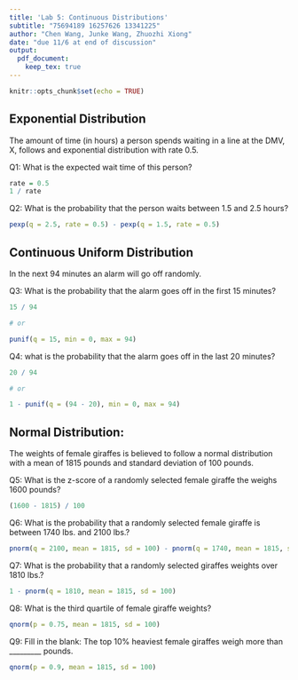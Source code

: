 ```yaml
---
title: 'Lab 5: Continuous Distributions'
subtitle: "75694189 16257626 13341225"
author: "Chen Wang, Junke Wang, Zhuozhi Xiong"
date: "due 11/6 at end of discussion"
output: 
  pdf_document:
    keep_tex: true
---
```


```r
knitr::opts_chunk$set(echo = TRUE)
```


## Exponential Distribution
The amount of time (in hours) a person spends waiting in a line at the DMV, X, follows and exponential distribution with rate 0.5. 

Q1: What is the expected wait time of this person?
```r
rate = 0.5
1 / rate
```

Q2: What is the probability that the person waits between 1.5 and 2.5 hours?
```r
pexp(q = 2.5, rate = 0.5) - pexp(q = 1.5, rate = 0.5)
```


\newpage
## Continuous Uniform Distribution
In the next 94 minutes an alarm will go off randomly. 

Q3: What is the probability that the alarm goes off in the first 15 minutes?
```r
15 / 94

# or

punif(q = 15, min = 0, max = 94)
```

Q4: what is the probability that the alarm goes off in the last 20 minutes?
```r
20 / 94

# or

1 - punif(q = (94 - 20), min = 0, max = 94)
```

\newpage
## Normal Distribution:
The weights of female giraffes is believed to follow a normal distribution with a mean of 1815 pounds and standard deviation of 100 pounds. 


Q5: What is the z-score of a randomly selected female giraffe the weighs 1600 pounds?
```r
(1600 - 1815) / 100
```


Q6: What is the probability that a randomly selected female giraffe is between 1740 lbs. and 2100 lbs.?
```r
pnorm(q = 2100, mean = 1815, sd = 100) - pnorm(q = 1740, mean = 1815, sd = 100)
```


Q7: What is the probability that a randomly selected giraffes weights over 1810 lbs.?

```r
1 - pnorm(q = 1810, mean = 1815, sd = 100)
```


Q8: What is the third quartile of female giraffe weights?
```r
qnorm(p = 0.75, mean = 1815, sd = 100)
```


Q9: Fill in the blank: The top 10% heaviest female giraffes weigh more than _________ pounds.
```r
qnorm(p = 0.9, mean = 1815, sd = 100)
```



